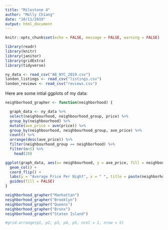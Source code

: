 ```yaml
---
title: "Milestone 4"
author: "Molly Chiang"
date: "10/11/2019"
output: html_document
---
```


```r
knitr::opts_chunk$set(echo = FALSE, message = FALSE, warning = FALSE)

library(readr)
library(knitr)
library(janitor)
library(gridExtra)
library(tidyverse)

```


```r

ny_data <- read_csv("AB_NYC_2019.csv")
london_listings <- read_csv("listings.csv")
london_reviews <- read_csv("reviews.csv")

```

Here are some intial ggplots of my data:
```r
neighborhood_grapher <- function(neighborhood) {

  graph_data <- ny_data %>% 
  select(neighbourhood, neighbourhood_group, price) %>%
  group_by(neighbourhood) %>%
  mutate(ave_price = ave(price)) %>%
  group_by(neighbourhood, neighbourhood_group, ave_price) %>%
  count() %>%
  arrange(desc(ave_price)) %>%
  filter(neighbourhood_group == neighborhood) %>%
  filter(n>5) %>% 
    head(20)

ggplot(graph_data, aes(x= neighbourhood, y = ave_price, fill = neighbourhood_group)) +
  geom_col() +
  coord_flip() +
  labs(y = "Average Price Per Night", x = " ", title = paste(neighborhood, "Airbnb Prices", sep = " ")) +
  guides(fill = FALSE)
}

neighborhood_grapher("Manhattan")
neighborhood_grapher("Brooklyn")
neighborhood_grapher("Queens")
neighborhood_grapher("Bronx")
neighborhood_grapher("Staten Island")

#grid.arrange(p1, p2, p3, p4, p5, ncol = 1, nrow = 5)
```



